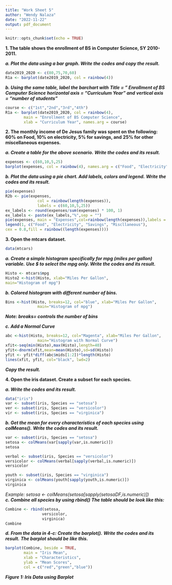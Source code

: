 ```yaml
---
title: "Work Sheet 5"
author: "Wendy Nalaza"
date: "2022-11-22"
output: pdf_document
---
```


```r
knitr::opts_chunk$set(echo = TRUE)
```

**1. The table shows the enrollment of BS in Computer Science, SY 2010-2011.**

***a. Plot the data using a bar graph. Write the codes and copy the result.***

```r
date2019_2020 <- c(80,75,70,60)
R1a <- barplot(date2019_2020, col = rainbow(4))

```

***b. Using the same table, label the barchart with***
***Title = ” Enrollment of BS Computer Science***
***horizontal axis = “Curriculum Year” and***
***vertical axis = “number of students”***

```r
course <- c("1st","2nd","3rd","4th")
R1a <- barplot(date2019_2020, col = rainbow(4),
        main = "Enrollment of BS Computer Science",
        xlab = "Curriculum Year", names.arg = course)
```

**2. The monthly income of De Jesus family was spent on the following:**
**60% on Food, 10% on electricity, 5% for savings, and**
**25% for other miscellaneous expenses.**


***a. Create a table for the above scenario.***
***Write the codes and its result.***

```r
expenses <- c(60,10,5,25)
barplot(expenses, col = rainbow(4), names.arg = c("Food", "Electricity", "Savings", "Miscllaneous"))
```

***b. Plot the data using a pie chart. Add labels, colors and legend.***
***Write the codes and its result.***

```r
pie(expenses)
R2b <- pie(expenses,
              col = rainbow(length(expenses)),
              labels = c(60,10,5,25))
ex_labels <- round(expenses/sum(expenses) * 100, 1)
ex_labels <- paste(ex_labels,"%",sep = "")
pie(expenses, main = "Expenses",col=rainbow(length(expenses)),labels = ex_labels,cex=0.8)
legend(1, c("Food", "Electricity", "Savings", "Miscllaneous"),
cex = 0.8,fill = rainbow((length(expenses))))
```

**3. Open the mtcars dataset.**

```r
data(mtcars)
```

***a. Create a simple histogram specifically for mpg (miles per gallon) variable.***
***Use $ to select the mpg only. Write the codes and its result.***

```r
Histo <- mtcars$mpg
Histo2 <-hist(Histo, xlab="Miles Per Gallon",
main="Histogram of mpg")
```

***b. Colored histogram with different number of bins.***

```r
Bins <-hist(Histo, breaks=12, col="blue", xlab="Miles Per Gallon",
              main="Histogram of mpg")
```

***Note: breaks= controls the number of bins***

***c. Add a Normal Curve***

```r
abc <-hist(Histo, breaks=12, col="Magenta", xlab="Miles Per Gallon",
              main="Histogram with Normal Curve")
xfit<-seq(min(Histo),max(Histo),length=40)
yfit<-dnorm(xfit,mean=mean(Histo),sd=sd(Histo))
yfit <- yfit*diff(abc$mids[1:2])*length(Histo)
lines(xfit, yfit, col="black", lwd=2)
```

***Copy the result.***

**4. Open the iris dataset. Create a subset for each species.**

***a. Write the codes and its result.***

```r
data("iris")
var <- subset(iris, Species == "setosa")
ver <- subset(iris, Species == "versicolor")
vir <- subset(iris, Species == "virginica")
```

***b. Get the mean for every characteristics of each species using colMeans().***
***Write the codes and its result.***

```r
var <- subset(iris, Species == "setosa")
setosa <- colMeans(var[sapply(var,is.numeric)])
setosa

verbal <- subset(iris, Species == "versicolor")
versicolor <- colMeans(verbal[sapply(verbal,is.numeric)])
versicolor

youth <- subset(iris, Species == "virginica")
virginica <- colMeans(youth[sapply(youth,is.numeric)])
virginica
```

*Example: setosa <- colMeans(setosa[sapply(setosaDF,is.numeric)])*
***c. Combine all species by using rbind()***
***The table should be look like this:***

```r
Combine <- rbind(setosa,
                versicolor,
                virginica)
Combine
```

***d. From the data in 4-c: Create the barplot().***
***Write the codes and its result.***
***The barplot should be like this.***

```r
barplot(Combine, beside = TRUE,
        main = "Iris Mean",
        xlab = "Characteristics",
        ylab = "Mean Scores",
        col = c("red","green","blue"))
```

***Figure 1: Iris Data using Barplot***